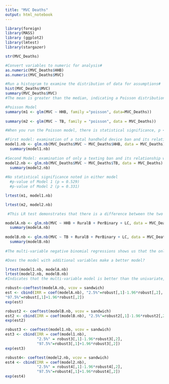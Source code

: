 ---
title: "MVC Deaths"
output: html_notebook
---
```{r}
library(foreign)
library(MASS)
library (ggplot2)
library(lmtest)
library(stargazer)

str(MVC_Deaths)
```
```{r}

#Convert variables to numeric for analysis#
as.numeric(MVC_Deaths$HHB)
as.numeric(MVC_Deaths$MVC)

#Run a histogram to examine the distribution of data for assumptions#
hist(MVC_Deaths$MVC)
summary(MVC_Deaths$MVC)
#The mean is greater than the median, indicating a Poisson distribution, further justified by the histogram.

```

```{r}
#Poisson Model
summary(m1 <- glm(MVC ~ HHB, family ="poisson", data=MVC_Deaths))
  
summary(m2 <- glm(MVC ~ TB, family = "poisson", data = MVC_Deaths))

#When you run the Poisson model, there is statistical significance, p < 0.05, indicating there is a relationship between a handheld device/texting ban and MVC fatalities. 
```
```{r}
#First model: examination of a total handheld device ban and its relationship with MVC deaths
model1.nb <- glm.nb(MVC_Deaths$MVC ~ MVC_Deaths$HHB, data = MVC_Deaths)
  summary(model1.nb)
  
#Second Model: examination of only a texting ban and its relationship with MVC deaths
model2.nb <- glm.nb(MVC_Deaths$MVC ~ MVC_Deaths$TB, data = MVC_Deaths)
  summary(model2.nb)
  
#No statistical significance noted in either model
  #p-value of Model 1 (p = 0.529)
  #p-value of Model 2 (p = 0.331)

```

```{r}
lrtest(m1, model1.nb)

lrtest(m2, model2.nb)

 #This LR test demonstrates that there is a difference between the two models to a point of statistical significance. 
```


```{r}
modelA.nb <- glm.nb(MVC ~ HHB + RuralB + PerBinary + LC, data = MVC_Deaths)
  summary(modelA.nb)
  
modelB.nb <- glm.nb(MVC ~ TB + RuralB + PerBinary + LC, data = MVC_Deaths)
  summary(modelB.nb)
  
#The multi-variable negative binomial regressions shows us that the only statistically significant variable is the workers with a long-commute (p < 0.05). 
```

```{r}
#Does the model with additional variables make a better model? 

lrtest(model1.nb, modelA.nb)
lrtest(model2.nb, modelB.nb)
#Indicates that the multi-variable model is better than the univariate, indicating MVC fatalities are due to multiple things. 
```

```{r}
robust<-coeftest(modelA.nb, vcov = sandwich)
est <- cbind(IRR = coef(modelA.nb), "2.5%"=robust[,1]-1.96*robust[,2], 
"97.5%"=robust[,1]+1.96*robust[,2])
exp(est)

```
```{r}
robust2 <- coeftest(modelB.nb, vcov = sandwich)
est2 <- cbind(IRR = coef(modelB.nb), "2.5%"=robust2[,1]-1.96*robust2[,2], "97.5%"=robust2[,1]+1.96*robust2[,2])
exp(est2)
```
```{r}
robust3 <- coeftest(model1.nb, vcov = sandwich)
est3 <- cbind(IRR = coef(model1.nb), 
              "2.5%" = robust3[,1]-1.96*robust3[,2],
              "97.5%"=robust3[,1]+1.96*robust3[,2])
exp(est3)
```
```{r}
robust4<- coeftest(model2.nb, vcov = sandwich)
est4 <- cbind(IRR = coef(model2.nb), 
              "2.5%" = robust4[,1]-1.96*robust4[,2], 
              "97.5%"=robust4[,1]+1.96*robust4[,2])
exp(est4)
```

